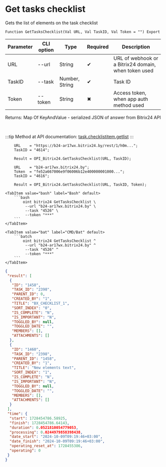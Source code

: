 ﻿---
sidebar_position: 4
---


# Get tasks checklist
 Gets the list of elements on the task checklist



`Function GetTasksChecklist(Val URL, Val TaskID, Val Token = "") Export`

  | Parameter | CLI option | Type | Required | Description |
  |-|-|-|-|-|
  | URL | --url | String | &#x2714; | URL of webhook or a Bitrix24 domain, when token used |
  | TaskID | --task | Number, String | &#x2714; | Task ID |
  | Token | --token | String | &#x2716; | Access token, when app auth method used |

  
  Returns:  Map Of KeyAndValue - serialized JSON of answer from Bitrix24 API

<br/>

:::tip
Method at API documentation: [task.checklistitem.getlist](https://dev.1c-bitrix.ru/rest_help/tasks/task/checklistitem/getlist.php)
:::
<br/>



```bsl title="1C:Enterprise/OneScript code example"
    URL    = "https://b24-ar17wx.bitrix24.by/rest/1/h0m...";
    TaskID = "4614";

    Result = OPI_Bitrix24.GetTasksChecklist(URL, TaskID);

    URL    = "b24-ar17wx.bitrix24.by";
    Token  = "fe52a667006e9f06006b12e400000001000...";
    TaskID = "4616";

    Result = OPI_Bitrix24.GetTasksChecklist(URL, TaskID, Token);
```
 

 <Tabs>
  
    <TabItem value="bash" label="Bash" default>
        ```bash
            oint bitrix24 GetTasksChecklist \
             --url "b24-ar17wx.bitrix24.by" \
             --task "4526" \
             --token "***"
        ```
    </TabItem>
  
    <TabItem value="bat" label="CMD/Bat" default>
        ```batch
            oint bitrix24 GetTasksChecklist ^
             --url "b24-ar17wx.bitrix24.by" ^
             --task "4526" ^
             --token "***"
        ```
    </TabItem>
</Tabs>


```json title="Result"
{
 "result": [
  {
   "ID": "1458",
   "TASK_ID": "2398",
   "PARENT_ID": 0,
   "CREATED_BY": "1",
   "TITLE": "BX_CHECKLIST_1",
   "SORT_INDEX": "0",
   "IS_COMPLETE": "N",
   "IS_IMPORTANT": "N",
   "TOGGLED_BY": null,
   "TOGGLED_DATE": "",
   "MEMBERS": [],
   "ATTACHMENTS": []
  },
  {
   "ID": "1460",
   "TASK_ID": "2398",
   "PARENT_ID": "1458",
   "CREATED_BY": "1",
   "TITLE": "New elements text",
   "SORT_INDEX": "1",
   "IS_COMPLETE": "N",
   "IS_IMPORTANT": "N",
   "TOGGLED_BY": null,
   "TOGGLED_DATE": "",
   "MEMBERS": [],
   "ATTACHMENTS": []
  }
 ],
 "time": {
  "start": 1728454786.58925,
  "finish": 1728454786.64143,
  "duration": 0.0521810054779053,
  "processing": 0.0244979858398438,
  "date_start": "2024-10-09T09:19:46+03:00",
  "date_finish": "2024-10-09T09:19:46+03:00",
  "operating_reset_at": 1728455386,
  "operating": 0
 }
}
```
